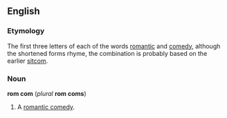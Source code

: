 ==English==
===Etymology===
The first three letters of each of the words [[romantic]] and [[comedy]], although the shortened forms rhyme, the combination is probably based on the earlier [[sitcom]].

===Noun===
'''rom com''' (''plural'' '''rom coms''')

#A [[romantic comedy]].